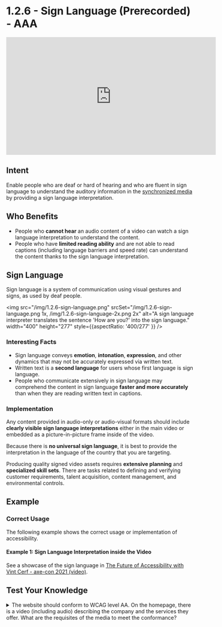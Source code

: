 # 1.2.6 - Sign Language (Prerecorded) - AAA

<iframe width="560" height="315" src="https://www.youtube.com/embed/L5YMrmskMmw" title="1.2.6 - Sign Language (Prerecorded) - WCAG Documents" frameBorder="0" allow="accelerometer; autoplay; clipboard-write; encrypted-media; gyroscope; picture-in-picture" allowFullscreen></iframe>

## Intent

Enable people who are deaf or hard of hearing and who are fluent in sign language to understand the auditory information in the [synchronized media](/docs/wcag-documents/glossary-of-terms#synchronized-media) by providing a sign language interpretation.

## Who Benefits

- People who **cannot hear** an audio content of a video can watch a sign language interpretation to understand the content.
- People who have **limited reading ability** and are not able to read captions (including language barriers and speed rate) can understand the content thanks to the sign language interpretation.

## Sign Language

Sign language is a system of communication using visual gestures and signs, as used by deaf people.

<img src="/img/1.2.6-sign-language.png" srcSet="/img/1.2.6-sign-language.png 1x, /img/1.2.6-sign-language-2x.png 2x" alt="A sign language interpreter translates the sentence 'How are you?' into the sign language." width="400" height="277" style={{aspectRatio: '400/277' }} />

### Interesting Facts

- Sign language conveys **emotion**, **intonation**, **expression**, and other dynamics that may not be accurately expressed via written text.
- Written text is a **second language** for users whose first language is sign language.
- People who communicate extensively in sign language may comprehend the content in sign language **faster and more accurately** than when they are reading written text in captions.

### Implementation

Any content provided in audio-only or audio-visual formats should include **clearly visible sign language interpretations** either in the main video or embedded as a picture-in-picture frame inside of the video.

Because there is **no universal sign language**, it is best to provide the interpretation in the language of the country that you are targeting.

Producing quality signed video assets requires **extensive planning** and **specialized skill sets**. There are tasks related to defining and verifying customer requirements, talent acquisition, content management, and environmental controls.

## Example

### Correct Usage

The following example shows the correct usage or implementation of accessibility.

#### Example 1: Sign Language Interpretation inside the Video

See a showcase of the sign language in [The Future of Accessibility with Vint Cerf - axe-con 2021 (video)](https://www.youtube.com/watch?v=clFvPTCblrM).

## Test Your Knowledge

<details>
	<summary><span>The website should conform to WCAG level AA. On the homepage, there is a video (including audio) describing the company and the services they offer. What are the requisites of the media to meet the conformance?</span></summary>
	Required: Captions, audio descriptions OR transcript, alternative text describing the media.
  <br />
  Recommended: Sign language interpretation.
</details>
